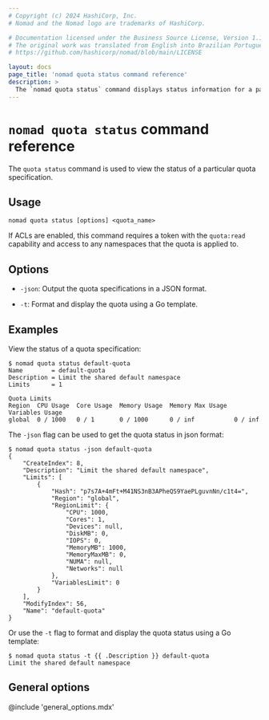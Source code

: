 ```yaml
---
# Copyright (c) 2024 HashiCorp, Inc.
# Nomad and the Nomad logo are trademarks of HashiCorp.

# Documentation licensed under the Business Source License, Version 1.1.
# The original work was translated from English into Brazilian Portuguese.
# https://github.com/hashicorp/nomad/blob/main/LICENSE

layout: docs
page_title: 'nomad quota status command reference'
description: >
  The `nomad quota status` command displays status information for a particular quota specification in Nomad Enterprise.
---
```


# `nomad quota status` command reference

The `quota status` command is used to view the status of a particular quota
specification.

<EnterpriseAlert product="nomad"/>

## Usage

```plaintext
nomad quota status [options] <quota_name>
```

If ACLs are enabled, this command requires a token with the `quota:read`
capability and access to any namespaces that the quota is applied to.

## Options

- `-json`: Output the quota specifications in a JSON format.

- `-t`: Format and display the quota using a Go template.

## Examples

View the status of a quota specification:

```shell-session
$ nomad quota status default-quota
Name        = default-quota
Description = Limit the shared default namespace
Limits      = 1

Quota Limits
Region  CPU Usage  Core Usage  Memory Usage  Memory Max Usage  Variables Usage
global  0 / 1000   0 / 1       0 / 1000      0 / inf           0 / inf
```

The `-json` flag can be used to get the quota status in json format:

```shell-session
$ nomad quota status -json default-quota
{
    "CreateIndex": 8,
    "Description": "Limit the shared default namespace",
    "Limits": [
        {
            "Hash": "p7s7A+4mFt+M41NS3nB3APheQS9YaePLguvnNn/c1t4=",
            "Region": "global",
            "RegionLimit": {
                "CPU": 1000,
                "Cores": 1,
                "Devices": null,
                "DiskMB": 0,
                "IOPS": 0,
                "MemoryMB": 1000,
                "MemoryMaxMB": 0,
                "NUMA": null,
                "Networks": null
            },
            "VariablesLimit": 0
        }
    ],
    "ModifyIndex": 56,
    "Name": "default-quota"
}
```

Or use the `-t` flag to format and display the quota status using a Go template:

```shell-session
$ nomad quota status -t {{ .Description }} default-quota
Limit the shared default namespace
```

## General options

@include 'general_options.mdx'

